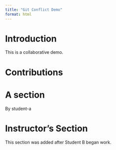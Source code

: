 ```yaml
---
title: "Git Conflict Demo"
format: html
---
```


# Introduction

This is a collaborative demo.

# Contributions

<!-- Add your section here -->

# A section

By student-a

# Instructor's Section

This section was added after Student B began work.
